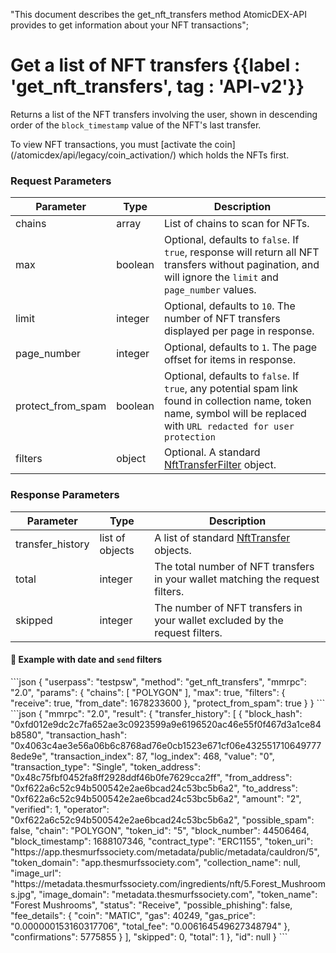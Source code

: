  "This document describes the get_nft_transfers method AtomicDEX-API provides to get information about your NFT transactions";

# Get a list of NFT transfers {{label : 'get_nft_transfers', tag : 'API-v2'}}

Returns a list of the NFT transfers involving the user, shown in descending order of the `block_timestamp` value of the NFT's last transfer.

<Note>
  To view NFT transactions, you must [activate the coin](/atomicdex/api/legacy/coin_activation/) which holds the NFTs first.
</Note>

### Request Parameters

| Parameter           | Type    | Description                                                                                                                                                             |
| ------------------- | ------- | ----------------------------------------------------------------------------------------------------------------------------------------------------------------------- |
| chains              | array   | List of chains to scan for NFTs.                                                                                                                                        |
| max                 | boolean | Optional, defaults to `false`. If `true`, response will return all NFT transfers without pagination, and will ignore the `limit` and `page_number` values.              |
| limit               | integer | Optional, defaults to `10`. The number of NFT transfers displayed per page in response.                                                                                 |
| page\_number        | integer | Optional, defaults to `1`. The page offset for items in response.                                                                                                       |
| protect\_from\_spam | boolean | Optional, defaults to `false`. If `true`, any potential spam link found in collection name, token name, symbol will be replaced with `URL redacted for user protection` |
| filters             | object  | Optional. A standard [NftTransferFilter](/atomicdex/api/common_structures/nfts/#nft-transfer-filter) object.                                                            |

### Response Parameters

| Parameter         | Type            | Description                                                                                    |
| ----------------- | --------------- | ---------------------------------------------------------------------------------------------- |
| transfer\_history | list of objects | A list of standard [NftTransfer](/atomicdex/api/common_structures/nfts/#nft-transfer) objects. |
| total             | integer         | The total number of NFT transfers in your wallet matching the request filters.                 |
| skipped           | integer         | The number of NFT transfers in your wallet excluded by the request filters.                    |

#### 📌 Example with date and `send` filters

<CodeGroup title="Get a list of NFT transfers" tag="POST" label="get_nft_transfers" mm2MethodDecorate="true">
  ```json
  {
    "userpass": "testpsw",
    "method": "get_nft_transfers",
    "mmrpc": "2.0",
    "params": {
      "chains": [
        "POLYGON"
      ],
      "max": true,
      "filters": {
        "receive": true,
        "from_date": 1678233600
      },
      "protect_from_spam": true
    }
  }
  ```
</CodeGroup>

<CollapsibleSection expandedText="Hide Response" collapsedText="Show Response">
  ```json
  {
    "mmrpc": "2.0",
    "result": {
      "transfer_history": [
        {
          "block_hash": "0xfd012e9dc2c7fa652ae3c0923599a9e6196520ac46e55f0f467d3a1ce84b8580",
          "transaction_hash": "0x4063c4ae3e56a06b6c8768ad76e0cb1523e671cf06e4325517106497778ede9e",
          "transaction_index": 87,
          "log_index": 468,
          "value": "0",
          "transaction_type": "Single",
          "token_address": "0x48c75fbf0452fa8ff2928ddf46b0fe7629cca2ff",
          "from_address": "0xf622a6c52c94b500542e2ae6bcad24c53bc5b6a2",
          "to_address": "0xf622a6c52c94b500542e2ae6bcad24c53bc5b6a2",
          "amount": "2",
          "verified": 1,
          "operator": "0xf622a6c52c94b500542e2ae6bcad24c53bc5b6a2",
          "possible_spam": false,
          "chain": "POLYGON",
          "token_id": "5",
          "block_number": 44506464,
          "block_timestamp": 1688107346,
          "contract_type": "ERC1155",
          "token_uri": "https://app.thesmurfssociety.com/metadata/public/metadata/cauldron/5",
          "token_domain": "app.thesmurfssociety.com",
          "collection_name": null,
          "image_url": "https://metadata.thesmurfssociety.com/ingredients/nft/5.Forest_Mushrooms.jpg",
          "image_domain": "metadata.thesmurfssociety.com",
          "token_name": "Forest Mushrooms",
          "status": "Receive",
          "possible_phishing": false,
          "fee_details": {
            "coin": "MATIC",
            "gas": 40249,
            "gas_price": "0.000000153160317706",
            "total_fee": "0.006164549627348794"
          },
          "confirmations": 5775855
        }
      ],
      "skipped": 0,
      "total": 1
    },
    "id": null
  }
  ```
</CollapsibleSection>
